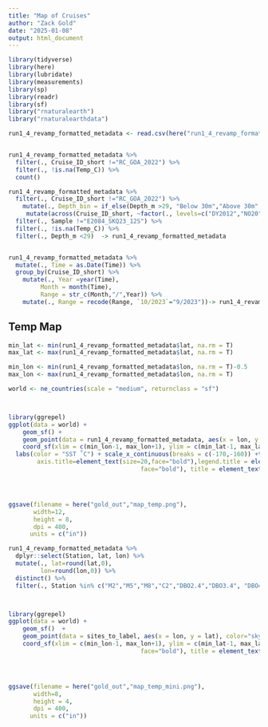 ```yaml
---
title: "Map of Cruises"
author: "Zack Gold"
date: "2025-01-08"
output: html_document
---
```


```r
library(tidyverse)
library(here)
library(lubridate)
library(measurements)
library(sp)
library(readr)
library(sf)
library("rnaturalearth")
library("rnaturalearthdata")
```

```r
run1_4_revamp_formatted_metadata <- read.csv(here("run1_4_revamp_formatted_metadata.csv"))


run1_4_revamp_formatted_metadata %>% 
  filter(., Cruise_ID_short !="RC_GOA_2022") %>% 
  filter(., !is.na(Temp_C)) %>% 
  count()

run1_4_revamp_formatted_metadata %>% 
  filter(., Cruise_ID_short !="RC_GOA_2022") %>% 
    mutate(., Depth_bin = if_else(Depth_m >29, "Below 30m","Above 30m" )) %>% 
     mutate(across(Cruise_ID_short, ~factor(., levels=c("DY2012","NO20","SKQ2021","DY2206","DY2209","DY2306","SKQ23-12S")))) %>% 
  filter(., Sample !="E2084_SKQ23_12S") %>% 
  filter(., !is.na(Temp_C)) %>% 
  filter(., Depth_m <29)  -> run1_4_revamp_formatted_metadata


run1_4_revamp_formatted_metadata %>% 
  mutate(., Time = as.Date(Time)) %>% 
  group_by(Cruise_ID_short) %>% 
    mutate(., Year =year(Time),
         Month = month(Time),
         Range = str_c(Month,"/",Year)) %>% 
    mutate(., Range = recode(Range, `10/2023`="9/2023"))-> run1_4_revamp_formatted_metadata
```

## Temp Map
```r

min_lat <- min(run1_4_revamp_formatted_metadata$lat, na.rm = T)
max_lat <- max(run1_4_revamp_formatted_metadata$lat, na.rm = T)

min_lon <- min(run1_4_revamp_formatted_metadata$lon, na.rm = T)-0.5
max_lon <- max(run1_4_revamp_formatted_metadata$lon, na.rm = T)

world <- ne_countries(scale = "medium", returnclass = "sf")



library(ggrepel)
ggplot(data = world) +
    geom_sf() +
    geom_point(data = run1_4_revamp_formatted_metadata, aes(x = lon, y = lat, colour=Temp_C), size=2) +scale_colour_cmocean(name="thermal") +
    coord_sf(xlim = c(min_lon-1, max_lon+1), ylim = c(min_lat-1, max_lat+1), expand = FALSE) +theme_bw()+theme(panel.grid.major = element_blank(), panel.grid.minor = element_blank()) +xlab("Longitude") +ylab("Latitude") + facet_wrap(Cruise_ID_short~Range, nrow=2) + 
  labs(color = "SST ˚C") + scale_x_continuous(breaks = c(-170,-160)) +theme(panel.grid.major = element_blank(), panel.grid.minor = element_blank(),panel.background = element_blank(), axis.text=element_text(size=14),
        axis.title=element_text(size=20,face="bold"),legend.title = element_text( size=12, face="bold"),legend.text = element_text(size=10, 
                                     face="bold"), title = element_text(size=20, face="bold") ) + theme(legend.text=element_text(size=16), legend.title=element_text(size=20))




ggsave(filename = here("gold_out","map_temp.png"),
       width=12,
       height = 8,
       dpi = 400,
      units = c("in"))


```


```r


run1_4_revamp_formatted_metadata %>% 
  dplyr::select(Station, lat, lon) %>%  
  mutate(., lat=round(lat,0),
         lon=round(lon,0)) %>% 
  distinct() %>% 
  filter(., Station %in% c("M2","M5","M8","C2","DBO2.4","DBO3.4", "DBO4.4"))  -> sites_to_label



library(ggrepel)
ggplot(data = world) +
    geom_sf()  +
    geom_point(data = sites_to_label, aes(x = lon, y = lat), color="skyblue3", shape = 2, size=2)+
    coord_sf(xlim = c(min_lon-1, max_lon+1), ylim = c(min_lat-1, max_lat+1), expand = FALSE) +theme_bw()+theme(panel.grid.major = element_blank(), panel.grid.minor = element_blank()) + geom_text_repel(data = sites_to_label, aes(x = lon, y = lat, label=Station),size =4, fontface="bold", color="skyblue3", min.segment.length = unit(0, 'lines'), nudge_x = 4, nudge_y =  0.2)  + scale_x_continuous(breaks = c(-170,-160)) +theme(panel.grid.major = element_blank(), panel.grid.minor = element_blank(),panel.background = element_blank(), axis.text.x=element_text(size=14), axis.text.y=element_blank(),legend.title = element_text( size=12, face="bold"),legend.text = element_text(size=10, 
                                     face="bold"), title = element_text(size=20, face="bold") ) + theme(legend.text=element_text(size=16), axis.title = element_blank()) +   geom_text(aes(x=-171, y=70, label="Chukchi Sea", ), color="navy",size=3, fontface = "italic")+geom_text(aes(x=-171, y=56, label="Bering Sea", ), color="navy",size=3, fontface = "italic")




ggsave(filename = here("gold_out","map_temp_mini.png"),
       width=8,
       height = 4,
       dpi = 400,
      units = c("in"))

```